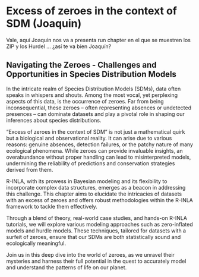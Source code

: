 
\pagebreak
\setcounter{chapter}{7}
\setcounter{section}{0}
\renewcommand{\thepage}{\arabic{page}}


# Excess of zeroes in the context of SDM  (Joaquin)

Vale, aquí Joaquin nos va a presenta run chapter en el que se muestren los ZIP y los Hurdel ... ¿así te va bien Joaquín?

## Navigating the Zeroes - Challenges and Opportunities in Species Distribution Models 

In the intricate realm of Species Distribution Models (SDMs), data often speaks in whispers and shouts. Among the most vocal, yet perplexing aspects of this data, is the occurrence of zeroes. Far from being inconsequential, these zeroes – often representing absences or undetected presences – can dominate datasets and play a pivotal role in shaping our inferences about species distributions.

"Excess of zeroes in the context of SDM" is not just a mathematical quirk but a biological and observational reality. It can arise due to various reasons: genuine absences, detection failures, or the patchy nature of many ecological phenomena. While zeroes can provide invaluable insights, an overabundance without proper handling can lead to misinterpreted models, undermining the reliability of predictions and conservation strategies derived from them.

R-INLA, with its prowess in Bayesian modeling and its flexibility to incorporate complex data structures, emerges as a beacon in addressing this challenge. This chapter aims to elucidate the intricacies of datasets with an excess of zeroes and offers robust methodologies within the R-INLA framework to tackle them effectively.

Through a blend of theory, real-world case studies, and hands-on R-INLA tutorials, we will explore various modeling approaches such as zero-inflated models and hurdle models. These techniques, tailored for datasets with a surfeit of zeroes, ensure that our SDMs are both statistically sound and ecologically meaningful.

Join us in this deep dive into the world of zeroes, as we unravel their mysteries and harness their full potential in the quest to accurately model and understand the patterns of life on our planet.